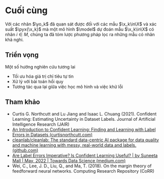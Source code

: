 # Cuối cùng

Với các nhãn $\yo_k$ đã quan sát được đối với các mẫu $\x_k\in\X$
và xác suất $\pyx{\x_k}$ mà một mô hình $\model$ dự đoán mẫu $\x_k\in\X$ có nhãn $i\in M$, chúng ta đã tóm lược phương pháp lọc ra những mẫu có nhãn khả nghi.

## Triển vọng

Một số hướng nghiên cứu tương lai

- Tối ưu hóa giá trị chỉ tiêu tự tin
- Xử lý với bài toán hồi quy
- Tương tác qua lại giữa việc học mô hình và việc khử lỗi

## Tham khảo

- Curtis G. Northcutt and Lu Jiang and Isaac L. Chuang (2021). Confident Learning: Estimating Uncertainty in Dataset Labels. Journal of Artificial Intelligence Research (JAIR)
- [An Introduction to Confident Learning: Finding and Learning with Label Errors in Datasets (curtisnorthcutt.com)](https://l7.curtisnorthcutt.com/confident-learning)
- [cleanlab/cleanlab: The standard data-centric AI package for data quality and machine learning with messy, real-world data and labels. (github.com)](https://github.com/cleanlab/cleanlab)
- [Are Label Errors Imperative? Is Confident Learning Useful? | by Suneeta Mall | May, 2022 | Towards Data Science (medium.com)](https://medium.com/towards-data-science/confident-learning-err-did-you-say-your-data-is-clean-ef2597903328)
- Wei, C., Lee, J. D., Liu, Q., and Ma, T. (2018). On the margin theory of feedforward neural networks. Computing Research Repository (CoRR)
